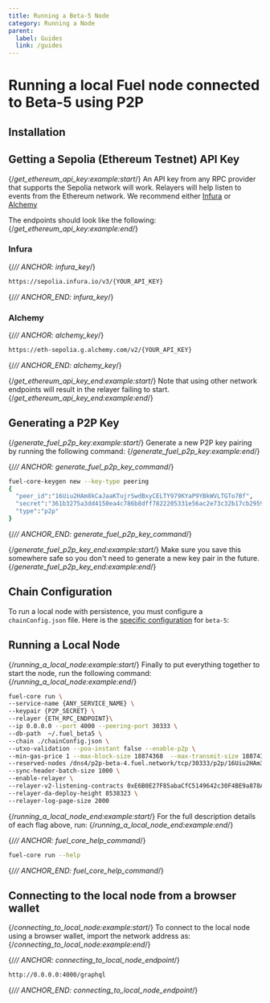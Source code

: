 ```yaml
---
title: Running a Beta-5 Node
category: Running a Node
parent:
  label: Guides
  link: /guides
---
```


# Running a local Fuel node connected to Beta-5 using P2P

## Installation

<TextImport
  file="../installation/index.mdx"
  comment="install_rust"
  commentType="{/*"
/>

<CodeImport
  file="../installation/index.mdx"
  comment="install_rust_command"
  commentType="{/*"
  lang="sh"
  trim="true"
/>

<TextImport
  file="../installation/index.mdx"
  comment="install_fuelup"
  commentType="{/*"
/>

<CodeImport
  file="../installation/index.mdx"
  comment="install_fuelup_command"
  commentType="{/*"
  lang="sh"
  trim="true"
/>

<TextImport
  file="../installation/index.mdx"
  comment="install_testnet"
  commentType="{/*"
/>

<CodeImport
  file="../installation/index.mdx"
  comment="install_testnet_command"
  commentType="{/*"
  lang="sh"
  trim="true"
/>

<TextImport
  file="../installation/index.mdx"
  comment="set_default_testnet"
  commentType="{/*"
/>

<CodeImport
  file="../installation/index.mdx"
  comment="set_default_testnet_command"
  commentType="{/*"
  lang="sh"
  trim="true"
/>

<TextImport
  file="../quickstart/building-a-smart-contract.mdx"
  comment="install_help"
  commentType="{/*"
/>

## Getting a Sepolia (Ethereum Testnet) API Key

{/*get_ethereum_api_key:example:start*/}
An API key from any RPC provider that supports the Sepolia network will work. Relayers will help listen to events from the Ethereum network. We recommend either [Infura](https://www.infura.io/) or [Alchemy](https://www.alchemy.com/)

The endpoints should look like the following:
{/*get_ethereum_api_key:example:end*/}

### Infura

{/*// ANCHOR: infura_key*/}

```sh
https://sepolia.infura.io/v3/{YOUR_API_KEY}
```

{/*// ANCHOR_END: infura_key*/}

### Alchemy

{/*// ANCHOR: alchemy_key*/}

```sh
https://eth-sepolia.g.alchemy.com/v2/{YOUR_API_KEY}
```

{/*// ANCHOR_END: alchemy_key*/}

{/*get_ethereum_api_key_end:example:start*/}
Note that using other network endpoints will result in the relayer failing to start.
{/*get_ethereum_api_key_end:example:end*/}

## Generating a P2P Key

{/*generate_fuel_p2p_key:example:start*/}
Generate a new P2P key pairing by running the following command:
{/*generate_fuel_p2p_key:example:end*/}

{/*// ANCHOR: generate_fuel_p2p_key_command*/}

```sh
fuel-core-keygen new --key-type peering
{
  "peer_id":"16Uiu2HAm8kCaJaaKTujrSwdBxyCELTY979KYaP9YBkWVLTGTo7Bf",
  "secret":"361b3275a3dd4150ea4c786b8dff7822205331e56ac2e73c32b17cb295978c8c",
  "type":"p2p"
}
```

{/*// ANCHOR_END: generate_fuel_p2p_key_command*/}

{/*generate_fuel_p2p_key_end:example:start*/}
Make sure you save this somewhere safe so you don't need to generate a new key pair in the future.
{/*generate_fuel_p2p_key_end:example:end*/}

## Chain Configuration

To run a local node with persistence, you must configure a `chainConfig.json` file. Here is the [specific configuration](https://github.com/FuelLabs/fuel-core/blob/v0.22.0/deployment/scripts/chainspec/beta_chainspec.json) for `beta-5`:

<CodeImport
  file="../../../fuel-core/deployment/scripts/chainspec/beta_chainspec.json"
  lang="json"
/>

## Running a Local Node

{/*running_a_local_node:example:start*/}
Finally to put everything together to start the node, run the following command:
{/*running_a_local_node:example:end*/}

```sh
fuel-core run \
--service-name {ANY_SERVICE_NAME} \
--keypair {P2P_SECRET} \
--relayer {ETH_RPC_ENDPOINT}\
--ip 0.0.0.0 --port 4000 --peering-port 30333 \
--db-path  ~/.fuel_beta5 \
--chain ./chainConfig.json \
--utxo-validation --poa-instant false --enable-p2p \
--min-gas-price 1 --max-block-size 18874368  --max-transmit-size 18874368 \
--reserved-nodes /dns4/p2p-beta-4.fuel.network/tcp/30333/p2p/16Uiu2HAm3xjsqASZ68KpaJPkPCMUiMgquhjyDHtxcVxVdFkMgRFf,/dns4/p2p-beta-4.fuel.network/tcp/30334/p2p/16Uiu2HAmJyoJ2HrtPRdBALMT8fs5Q25xVj57gZj5s6G6dzbHypoS \
--sync-header-batch-size 1000 \
--enable-relayer \
--relayer-v2-listening-contracts 0xE6B0E27F85abaCfC5149642c30F4BE9a878Aa4e9 \
--relayer-da-deploy-height 8538323 \
--relayer-log-page-size 2000
```

{/*running_a_local_node_end:example:start*/}
For the full description details of each flag above, run:
{/*running_a_local_node_end:example:end*/}

{/*// ANCHOR: fuel_core_help_command*/}

```sh
fuel-core run --help
```

{/*// ANCHOR_END: fuel_core_help_command*/}

## Connecting to the local node from a browser wallet

{/*connecting_to_local_node:example:start*/}
To connect to the local node using a browser wallet, import the network address as:
{/*connecting_to_local_node:example:end*/}

{/*// ANCHOR: connecting_to_local_node_endpoint*/}

```sh
http://0.0.0.0:4000/graphql
```

{/*// ANCHOR_END: connecting_to_local_node_endpoint*/}
